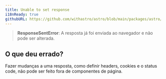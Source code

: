 ```yaml
---
title: Unable to set response
i18nReady: true
githubURL: https://github.com/withastro/astro/blob/main/packages/astro/src/core/errors/errors-data.ts
---
```


> **ResponseSentError**: A resposta já foi enviada ao navegador e não pode ser alterada.

## O que deu errado?

Fazer mudanças a uma resposta, como definir headers, cookies e o status code, não pode ser feito fora de componentes de página.
